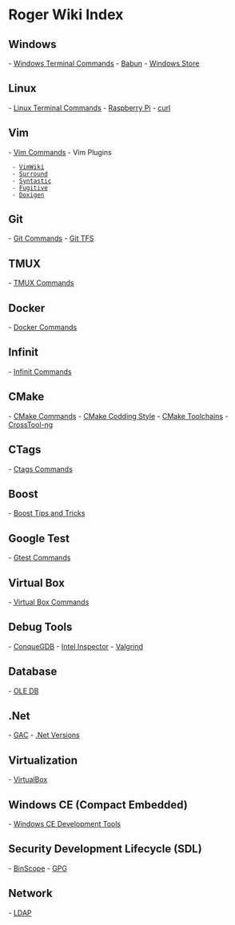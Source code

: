 = Roger Wiki Index =

== Windows ==

- [[Windows Terminal Commands]]
- [[Babun]]
- [[Windows Store]]

== Linux ==

- [[Linux Terminal Commands]] 
- [[Raspberry Pi]]
- [[curl]]

== Vim ==

- [[Vim Commands]] 
- Vim Plugins 
  - [[VimWiki]] 
  - [[Surround]]
  - [[Syntastic]]
  - [[Fugitive]]
  - [[Doxigen]]

== Git ==

- [[Git Commands]]
- [[Git TFS]]

== TMUX ==

- [[TMUX Commands]] 

== Docker ==

- [[Docker Commands]]

== Infinit ==

- [[Infinit Commands]]

== CMake ==

-  [[CMake Commands]] 
-  [[CMake Codding Style]]
-  [[CMake Toolchains]]
-  [[CrossTool-ng]]

== CTags ==

- [[Ctags Commands]]

== Boost ==

- [[Boost Tips and Tricks]]

== Google Test ==

- [[Gtest Commands]]

== Virtual Box ==

- [[Virtual Box Commands]]

== Debug Tools ==

- [[ConqueGDB]]
- [[Intel Inspector]]
- [[Valgrind]]

== Database ==

- [[OLE DB]]

== .Net ==

- [[GAC]]
- [[.Net Versions]]

== Virtualization ==

- [[VirtualBox]]

== Windows CE (Compact Embedded) ==

- [[Windows CE Development Tools]]

== Security Development Lifecycle (SDL) ==

- [[BinScope]] 
- [[GPG]]

== Network ==

- [[LDAP]]

